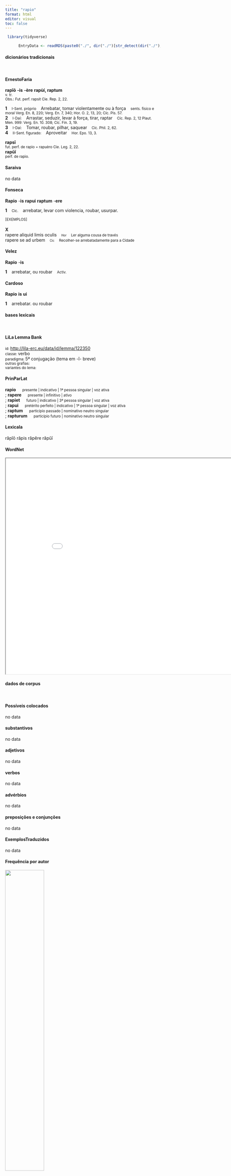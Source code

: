```yaml
---
title: "rapio"
format: html
editor: visual
toc: false
---
```



```r
 library(tidyverse) 

      EntryData <- readRDS(paste0("./", dir("./")[str_detect(dir("./"), "_xx114-97-112-105-111xx_.rds")]))

```


#### dicionários tradicionais

&emsp;




::: panel-tabset

#### ErnestoFaria

<b>rapĭō</b> <b>-is</b> <b>-ère</b> <b>rapùí, raptum</b> <br> <small>v. tr.</small> <br> <small>Obs.: Fut. perf. rapsit Cie. Rep. 2, 22.</small>   <p> <b>1</b> &ensp; <small>I-Sent. próprio</small> &ensp; Arrebatar, tomar violentamente ou à força &ensp; <small>sents. físico e moral Verg. En. 8, 220; Verg. En. 7, 340; Hor. O. 2, 13, 20; Cíc. Pis. 57.</small> <br> <b>2</b> &ensp; <small>I-Daí:</small> &ensp; Arrastar, seduzir, levar à força, tirar, raptar &ensp; <small>Cíc. Rep. 2, 12 Plaut. Men. 999: Verg. En. 10. 308; Cíc. Fin. 3, 19.</small> <br> <b>3</b> &ensp; <small>I-Daí:</small> &ensp; Tomar, roubar, pilhar, saquear &ensp; <small>Cíc. Phil. 2, 62.</small> <br> <b>4</b> &ensp; <small>II-Sent. figurado:</small> &ensp; Aproveitar &ensp; <small>Hor. Epo. 13, 3.</small> </p> 
 <b>rapsī</b> <br> <small>fut. perf. de rapìo = rapuèro Cie. Leg. 2, 22.</small> <br> <small></small> 
 <b>rapŭī</b> <br> <small>perf. de rapìo.</small> <br> <small></small>




#### Saraiva

no data




#### Fonseca

<b>Rapio</b> -<b>is</b> <b>rapui</b> <b>raptum</b> -<b>ere</b>   <p> <b>1</b> &ensp; <small>Cic.</small> &ensp; arrebatar, levar com violencia, roubar, usurpar. </p>   <p><small>[EXEMPLOS]</small><br> <br><b>X</b><br>rapere aliquid limis oculis &ensp; <small><small>Hor</small></small> &ensp; <small>Ler alguma cousa de través</small> <br> rapere se ad urbem &ensp; <small><small>Cic</small></small> &ensp; <small>Recolher-se arrebatadamente para a Cidade</small> </p>




#### Velez

<b>Rapio</b> -<b>is</b>   <p> <b>1</b> &ensp; arrebatar, ou roubar &ensp; <small>Activ.</small> </p>




#### Cardoso

<b>Rapio</b> <b>is</b> <b>ui</b>   <p> <b>1</b> &ensp; arrebatar. ou roubar </p>


:::



#### bases lexicais

&emsp;






::: panel-tabset

#### LiLa Lemma Bank

<small> id: </small> <a href=' http://lila-erc.eu/data/id/lemma/122350 ' target="_blank"> http://lila-erc.eu/data/id/lemma/122350 </a> <br>
<small> classe: </small> verbo    <br>
<small> paradigma: </small> 5ª conjugação (tema em -ĭ- breve) <br>
<small> outras grafias: </small>  <br>
<small> variantes do lema: </small>  <br>





#### PrinParLat

<b> rapio </b>&emsp;<small> presente | indicativo | 1ª pessoa singular | voz ativa </small><br>
; <b> rapere </b>&emsp;<small> presente | infinitivo | ativo </small><br>
; <b> rapiet </b>&emsp;<small> futuro | indicativo | 3ª pessoa singular | voz ativa </small><br>
; <b> rapui </b>&emsp;<small> pretérito perfeito | indicativo | 1ª pessoa singular | voz ativa </small><br>
; <b> raptum </b>&emsp;<small> particípio passado | nominativo neutro singular </small><br>
; <b> rapturum </b>&emsp;<small> particípio futuro | nominativo neutro singular </small><br>





#### Lexicala

răpĭō 
 răpis 
 răpĕre 
 răpŭī




#### WordNet

<iframe width='900' height='700' src='Media/Tree__xx114-97-112-105-111xx__sem_type_lexemes_pt.html'>

</iframe>


:::



#### dados de corpus

&emsp;




::: panel-tabset

#### Possíveis colocados

no data




#### substantivos

no data




#### adjetivos

no data




#### verbos

no data




#### advérbios

no data




#### preposições e conjunções

no data


:::



::: panel-tabset

#### ExemplosTraduzidos

no data




#### Frequência por autor

![](./Media/barchart__xx114-97-112-105-111xx__lemma_BY_author_Frequencies.webp){width=50% fig-alt='This charts plots the frequency of lemma by author_Frequencies. The Phaedrus subcorpus registers the highest normalized frequency, with the value of 13.66 and an absolute frequency of 9. The Seneca subcorpus follows, with a normalized frequency of 4.67 and an absolute frequency of 25. the subcorpus with the least normalized frequency is Caesar with the normalized value of 0 and an absolute freqeuncy of 0. here are all the values: subcorpus: Caesar ; normalized frequency: 0 ; absolute frequency: 0. subcorpus: Cicero ; normalized frequency: 12 ; absolute frequency: 0.747551767959931. subcorpus: Horatius ; normalized frequency: 6 ; absolute frequency: 5.32812361246781. subcorpus: Ovidius ; normalized frequency: 3 ; absolute frequency: 5.14756348661633. subcorpus: Phaedrus ; normalized frequency: 9 ; absolute frequency: 13.6632761499924. subcorpus: Sallustius ; normalized frequency: 4 ; absolute frequency: 3.71023096187738. subcorpus: Seneca ; normalized frequency: 25 ; absolute frequency: 4.66583303783057. subcorpus: Suetonius ; normalized frequency: 1 ; absolute frequency: 11.0253583241455. subcorpus: Tacitus ; normalized frequency: 1 ; absolute frequency: 3.43288705801579. subcorpus: Vergilius ; normalized frequency: 4 ; absolute frequency: 7.72200772200772. subcorpus: Hieronymus ; normalized frequency: 0 ; absolute frequency: 0'}




#### Frequência por gênero

![](./Media/barchart__xx114-97-112-105-111xx__lemma_BY_genre_Frequencies.webp){width=50% fig-alt='This charts plots the frequency of lemma by genre_Frequencies. The Poesia.trágica subcorpus registers the highest normalized frequency, with the value of 15.64 and an absolute frequency of 18. The Poesia.didática subcorpus follows, with a normalized frequency of 10.18 and an absolute frequency of 12. the subcorpus with the least normalized frequency is Prosa.ficcional with the normalized value of 0 and an absolute freqeuncy of 0. here are all the values: subcorpus: Prosa.histórica ; normalized frequency: 6 ; absolute frequency: 1.46060030672606. subcorpus: Prosa.filosófica ; normalized frequency: 8 ; absolute frequency: 1.31793545411113. subcorpus: Prosa.oratória ; normalized frequency: 10 ; absolute frequency: 0.960125968527071. subcorpus: Prosa.epistolográfica ; normalized frequency: 1 ; absolute frequency: 0.264977874347492. subcorpus: Poesia.lírica ; normalized frequency: 6 ; absolute frequency: 5.04753091612686. subcorpus: Poesia.didática ; normalized frequency: 12 ; absolute frequency: 10.1789804054627. subcorpus: Poesia.trágica ; normalized frequency: 18 ; absolute frequency: 15.6358582348853. subcorpus: Poesia.épica ; normalized frequency: 4 ; absolute frequency: 7.72200772200772. subcorpus: Prosa.ficcional ; normalized frequency: 0 ; absolute frequency: 0'}




#### Frequência por século

![](./Media/barchart__xx114-97-112-105-111xx__lemma_BY_period_Frequencies.webp){width=50% fig-alt='This charts plots the frequency of lemma by period_Frequencies. The I.d.C. subcorpus registers the highest normalized frequency, with the value of 5.66 and an absolute frequency of 37. The I.d.C. subcorpus follows, with a normalized frequency of 5.66 and an absolute frequency of 37. the subcorpus with the least normalized frequency is IV.d.C. with the normalized value of 0 and an absolute freqeuncy of 0. here are all the values: subcorpus: I.a.C. ; normalized frequency: 26 ; absolute frequency: 1.21014661391669. subcorpus: I.d.C. ; normalized frequency: 37 ; absolute frequency: 5.66008872571516. subcorpus: II.d.C. ; normalized frequency: 2 ; absolute frequency: 5.23560209424084. subcorpus: IV.d.C. ; normalized frequency: 0 ; absolute frequency: 0'}


:::

